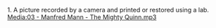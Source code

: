 1. A picture recorded by a camera and printed or restored using a lab.
[[Media:03 - Manfred Mann - The Mighty Quinn.mp3]]